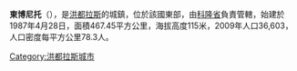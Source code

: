 '''東博尼托'''（{{lang-es|Bonito Oriental}}），是[[洪都拉斯|洪都拉斯]]的城鎮，位於該國東部，由[[科隆省_(宏都拉斯)|科隆省]]負責管轄，始建於1987年4月28日，面積467.45平方公里，海拔高度115米，2009年人口36,603，人口密度每平方公里78.3人。

{{coord|15|44|N|85|44|W|display=title|region:HN_type:city_source:GNS-enwiki}}

{{Honduras-geo-stub}}
[[Category:洪都拉斯城市|Category:洪都拉斯城市]]